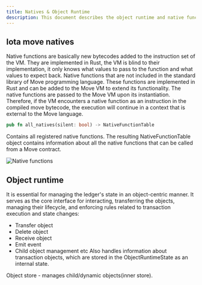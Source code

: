 ```yaml
---
title: Natives & Object Runtime
description: This document describes the object runtime and native functions flow.
---
```


## Iota move natives

Native functions are basically new bytecodes added to the instruction set of the VM. They are implemented in Rust, the VM is blind to their implementation, it only knows what values to pass to the function and what values to expect back. Native functions that are not included in the standard library of Move programming language. These functions are implemented in Rust and can be added to the Move VM to extend its functionality.
The native functions are passed to the Move VM upon its instantiation. Therefore, if the VM encounters a native function as an instruction in the compiled move bytecode, the execution will continue in a context that is external to the Move language.


```rust
pub fn all_natives(silent: bool) -> NativeFunctionTable
```

Contains all registered native functions.
The resulting NativeFunctionTable object contains information about all the native functions that can be called from a Move contract.

![Native functions](../../images/native_fns_flow.svg)

## Object runtime

It is essential for managing the ledger's state in an object-centric manner. 
It serves as the core interface for interacting, transferring the objects, managing their lifecycle, and enforcing rules related to transaction execution and state changes:
- Transfer object
- Delete object
- Receive object
- Emit event
- Child object management etc
Also handles information about transaction objects, which are stored in the ObjectRuntimeState as an internal state.

Object store - manages child/dynamic objects(inner store).